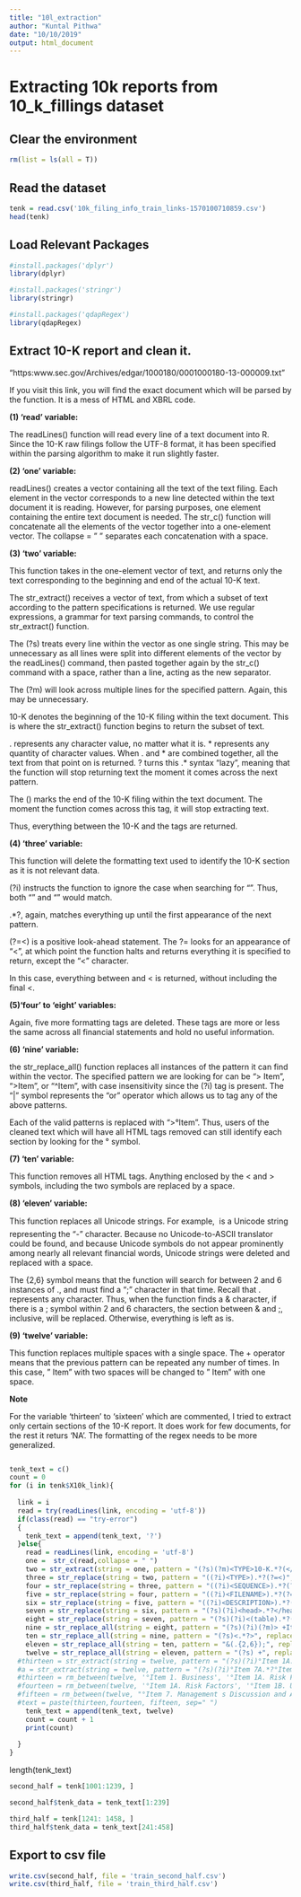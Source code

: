 ---
title: "10l_extraction"
author: "Kuntal Pithwa"
date: "10/10/2019"
output: html_document
---


# Extracting 10k reports from 10_k_fillings dataset

## Clear the environment

```{r}
rm(list = ls(all = T))
```

## Read the dataset

```{r}
tenk = read.csv('10k_filing_info_train_links-1570100710859.csv')
head(tenk)

```


## Load Relevant Packages



```{r}
#install.packages('dplyr')
library(dplyr)
```

```{r}
#install.packages('stringr')
library(stringr)
```

```{r}
#install.packages('qdapRegex')
library(qdapRegex)
```

## Extract 10-K report and clean it.

"https:www.sec.gov/Archives/edgar/1000180/0001000180-13-000009.txt"

If you visit this link, you will find the exact document which will be parsed by the function. It is a mess of HTML and XBRL code.

**(1) 'read' variable:**

The readLines() function will read every line of a text document into R. Since the 10-K raw filings follow the UTF-8 format, it has been specified within the parsing algorithm to make it run slightly faster.

**(2) 'one' variable:**

readLines() creates a vector containing all the text of the text filing. Each element in the vector corresponds to a new line detected within the text document it is reading. However, for parsing purposes, one element containing the entire text document is needed. The str_c() function will concatenate all the elements of the vector together into a one-element vector. The collapse = " " separates each concatenation with a space.

**(3) 'two' variable:**

This function takes in the one-element vector of text, and returns only the text corresponding to the beginning and end of the actual 10-K text.

The str_extract() receives a vector of text, from which a subset of text according to the pattern specifications is returned. We use regular expressions, a grammar for text parsing commands, to control the str_extract() function.

The (?s) treats every line within the vector as one single string. This may be unnecessary as all lines were split into different elements of the vector by the readLines() command, then pasted together again by the str_c() command with a space, rather than a line, acting as the new separator.

The (?m) will look across multiple lines for the specified pattern. Again, this may be unnecessary.

<TYPE>10-K denotes the beginning of the 10-K filing within the text document. This is where the str_extract() function begins to return the subset of text.

. represents any character value, no matter what it is. * represents any quantity of character values. When . and * are combined together, all the text from that point on is returned. ? turns this .* syntax "lazy", meaning that the function will stop returning text the moment it comes across the next pattern.

The (</TEXT>) marks the end of the 10-K filing within the text document. The moment the function comes across this <TEXT> tag, it will stop extracting text.

Thus, everything between the <TYPE>10-K and the </TEXT> tags are returned.

**(4) 'three' variable:**

This function will delete the formatting text used to identify the 10-K section as it is not relevant data.

(?i) instructs the function to ignore the case when searching for "<TYPE>". Thus, both "<type>" and "<TYPE>" would match.

.*?, again, matches everything up until the first appearance of the next pattern.

(?=<) is a positive look-ahead statement. The ?= looks for an appearance of "<", at which point the function halts and returns everything it is specified to return, except the "<" character.

In this case, everything between <TYPE> and < is returned, without including the final <.

**(5)'four' to 'eight' variables:**

Again, five more formatting tags are deleted. These tags are more or less the same across all financial statements and hold no useful information. 

**(6) 'nine' variable:**

the str_replace_all() function replaces all instances of the pattern it can find within the vector. The specified pattern we are looking for can be "> Item", ">Item", or "^Item", with case insensitivity since the (?i) tag is present. The "|" symbol represents the "or" operator which allows us to tag any of the above patterns.

Each of the valid patterns is replaced with ">°Item". Thus, users of the cleaned text which will have all HTML tags removed can still identify each section by looking for the ° symbol.

**(7) 'ten' variable:**

This function removes all HTML tags. Anything enclosed by the < and > symbols, including the two symbols are replaced by a space.

**(8) 'eleven' variable:**

This function replaces all Unicode strings. For example, &#151; is a Unicode string representing the "-" character. Because no Unicode-to-ASCII translator could be found, and because Unicode symbols do not appear prominently among nearly all relevant financial words, Unicode strings were deleted and replaced with a space.

The {2,6} symbol means that the function will search for between 2 and 6 instances of ., and must find a ";" character in that time. Recall that . represents any character. Thus, when the function finds a & character, if there is a ; symbol within 2 and 6 characters, the section between & and ;, inclusive, will be replaced. Otherwise, everything is left as is.

**(9) 'twelve' variable:**

This function replaces multiple spaces with a single space. The + operator means that the previous pattern can be repeated any number of times. In this case, " Item" with two spaces will be changed to " Item" with one space.

**Note**

For the variable 'thirteen' to 'sixteen' which are commented, I tried to extract only certain sections of the 10-K report. It does work for few documents, for the rest it returs 'NA'. The formatting of the regex needs to be more generalized.

```{r}

    
```



```{r}
tenk_text = c()
count = 0
for (i in tenk$X10k_link){
  
  link = i
  read = try(readLines(link, encoding = 'utf-8'))
  if(class(read) == "try-error")
  {
    tenk_text = append(tenk_text, '?')
  }else{
    read = readLines(link, encoding = 'utf-8')
    one =  str_c(read,collapse = " ")
    two = str_extract(string = one, pattern = "(?s)(?m)<TYPE>10-K.*?(</TEXT>)") 
    three = str_replace(string = two, pattern = "((?i)<TYPE>).*?(?=<)", replacement = "") 
    four = str_replace(string = three, pattern = "((?i)<SEQUENCE>).*?(?=<)", replacement = "") 
    five = str_replace(string = four, pattern = "((?i)<FILENAME>).*?(?=<)", replacement = "") 
    six = str_replace(string = five, pattern = "((?i)<DESCRIPTION>).*?(?=<)", replacement = "") 
    seven = str_replace(string = six, pattern = "(?s)(?i)<head>.*?</head>", replacement = "") 
    eight = str_replace(string = seven, pattern = "(?s)(?i)<(table).*?(</table>)", replacement = "") 
    nine = str_replace_all(string = eight, pattern = "(?s)(?i)(?m)> +Item|>Item|^Item", replacement = ">°Item")
    ten = str_replace_all(string = nine, pattern = "(?s)<.*?>", replacement = " ") 
    eleven = str_replace_all(string = ten, pattern = "&(.{2,6});", replacement = " ") 
    twelve = str_replace_all(string = eleven, pattern = "(?s) +", replacement = " ")
  #thirteen = str_extract(string = twelve, pattern = "(?s)(?i)°Item 1A.*?°Item")
  #a = str_extract(string = twelve, pattern = "(?s)(?i)°Item 7A.*?°Item")
  #thirteen = rm_between(twelve, '°Item 1. Business', '°Item 1A. Risk Factors', extract = T)
  #fourteen = rm_between(twelve, '°Item 1A. Risk Factors', '°Item 1B. Unresolved Staff Comments', extract = T)
  #fifteen = rm_between(twelve, "°Item 7. Management s Discussion and Analysis of Financial Condition and Results of Operations", "°Item 7A. Quantitative and Qualitative Disclosures About Market Risk", extract = T)
  #text = paste(thirteen,fourteen, fifteen, sep=" ")
    tenk_text = append(tenk_text, twelve)
    count = count + 1
    print(count)
    
  }
}  
```

length(tenk_text)




```{r}
second_half = tenk[1001:1239, ]

second_half$tenk_data = tenk_text[1:239]
```

```{r}
third_half = tenk[1241: 1458, ]
third_half$tenk_data = tenk_text[241:458]

```

## Export to csv file

```{r}
write.csv(second_half, file = 'train_second_half.csv')
write.csv(third_half, file = 'train_third_half.csv')
```

